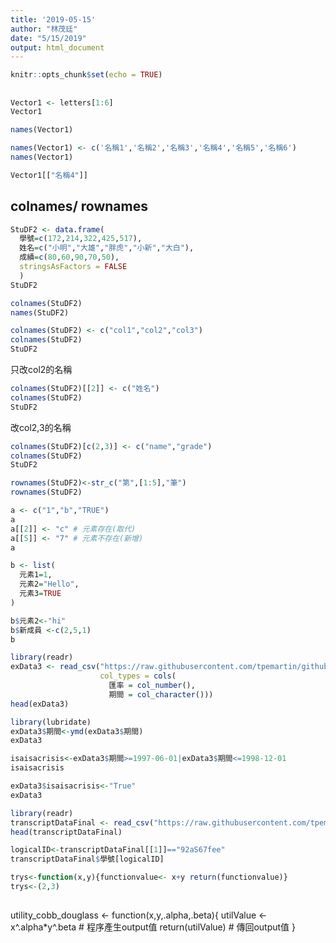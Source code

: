 ```yaml
---
title: '2019-05-15'
author: "林茂廷"
date: "5/15/2019"
output: html_document
---
```


```r
knitr::opts_chunk$set(echo = TRUE)
```

## 

```r
Vector1 <- letters[1:6]
Vector1

names(Vector1)
```

```r
names(Vector1) <- c('名稱1','名稱2','名稱3','名稱4','名稱5','名稱6')
names(Vector1)
```

```r
Vector1[["名稱4"]]
```

## colnames/ rownames

```r
StuDF2 <- data.frame(
  學號=c(172,214,322,425,517),
  姓名=c("小明","大雄","胖虎","小新","大白"),
  成績=c(80,60,90,70,50),
  stringsAsFactors = FALSE
  )
StuDF2 
```

```r
colnames(StuDF2)
names(StuDF2)
```

```r
colnames(StuDF2) <- c("col1","col2","col3")
colnames(StuDF2)
StuDF2
```

只改col2的名稱
```r
colnames(StuDF2)[[2]] <- c("姓名")
colnames(StuDF2)
StuDF2

```
 

改col2,3的名稱
```r
colnames(StuDF2)[c(2,3)] <- c("name","grade")
colnames(StuDF2)
StuDF2

```
```r

rownames(StuDF2)<-str_c("第",[1:5],"筆")
rownames(StuDF2)
```

```r
a <- c("1","b","TRUE")
a
a[[2]] <- "c" # 元素存在(取代)
a[[5]] <- "7" # 元素不存在(新增)
a
```
```r
b <- list(
  元素1=1,
  元素2="Hello",
  元素3=TRUE
)

b$元素2<-"hi"
b$新成員 <-c(2,5,1)
b
```
```r
library(readr)
exData3 <- read_csv("https://raw.githubusercontent.com/tpemartin/github-data/master/exData3.csv",
                    col_types = cols(
                      匯率 = col_number(),
                      期間 = col_character()))
head(exData3)
```

```r
library(lubridate)
exData3$期間<-ymd(exData3$期間)
exData3

```

```r
isaisacrisis<-exData3$期間>=1997-06-01|exData3$期間<=1998-12-01
isaisacrisis
```
```r
exData3$isaisacrisis<-"True"
exData3

```

```r
library(readr)
transcriptDataFinal <- read_csv("https://raw.githubusercontent.com/tpemartin/github-data/master/transcriptDataFinal.csv")
head(transcriptDataFinal)
```
```r
logicalID<-transcriptDataFinal[[1]]=="92aS67fee" 
transcriptDataFinal$學號[logicalID]
```

```r
trys<-function(x,y){functionvalue<- x+y return(functionvalue)}
trys<-(2,3)
  
```
utility_cobb_douglass <- function(x,y,.alpha,.beta){
  utilValue <- x^.alpha*y^.beta # 程序產生output值
  return(utilValue) # 傳回output值
}

